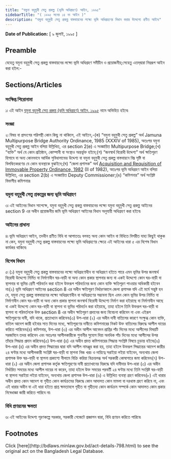 ```yaml
---
title: "যমুনা বহুমুখী সেতু প্রকল্প (ভূমি অধিগ্রহণ) আইন, ১৯৯৫"
sidebarTitle: "( ১৯৯৫ সনের ১৪ নং আইন )"
description: "যমুনা বহুমুখী সেতু প্রকল্প বাস্তবায়নের লক্ষ্যে ভূমি অধিগ্রহণের বিধান করার উদ্দেশ্যে প্রণীত আইন৷"
---
```


**Date of Publication:** [ ৯ জুলাই, ১৯৯৫ ]

## Preamble

যেহেতু যমুনা বহুমুখী সেতু প্রকল্প বাস্তবায়নের লক্ষ্যে ভূমি অধিগ্রহণ সমীচীন ও প্রয়োজনীয়;সেহেতু এতদ্‌দ্বারা নিম্নরূপ আইন করা হইল:-

## Sections/Articles

### সংক্ষিপ্ত শিরোনামা

১৷ এই আইন [যমুনা বহুমুখী সেতু প্রকল্প (ভূমি অধিগ্রহণ) আইন, ১৯৯৫](/laws/act-798 "যমুনা বহুমুখী সেতু প্রকল্প (ভূমি অধিগ্রহণ) আইন, ১৯৯৫") নামে অভিহিত হইবে৷

### সংজ্ঞা

২৷ বিষয় বা প্রসংগের পরিপন্থী কোন কিছু না থাকিলে, এই আইনে,-(ক) “যমুনা বহুমুখী সেতু প্রকল্প” অর্থ Jamuna Multipurpose Bridge Authority Ordinance, 1985 (XXXIV of 1985), অতঃপর যমুনা বহুমুখী সেতু প্রকল্প আইন বলিয়া উল্লিখিত, এর section 2(e) এ সংজ্ঞায়িত Multipurpose Bridge;(খ) “ব্যক্তি” অর্থ যে কোন প্রতিষ্ঠান, কোম্পানী বা সংস্থাও অন্তর্ভুক্ত হইবে;(গ) “জনস্বার্থ বিরোধী উদ্দেশ্য” অর্থ ক্ষতিপূরণ হিসাবে বা অন্য কোনভাবে আর্থিক সুবিধালাভের উদ্দেশ্য বা যমুনা বহুমুখী সেতু প্রকল্প বাস্তবায়নে বিঘ্ন সৃষ্টি বা বিলম্বিতকরণের যে কোন ব্যবস্থাকে বুঝাইবে;(ঘ) “জেলা প্রশাসক” অর্থ [Acquisition and Requisition of Immovable Property Ordinance, 1982](/laws/act-619 "Acquisition and Requisition of Immovable Property Ordinance, 1982") (II of 1982), অতঃপর ভূমি অধিগ্রহণ আইন বলিয়া উল্লিখিত, এর section 2(b) এ সংজ্ঞায়িত Deputy Commissioner;(ঙ) “কমিশনার” অর্থ সংশ্লিষ্ট বিভাগীয় কমিশনার৷

### যমুনা বহুমুখী সেতু প্রকল্পের জন্য ভূমি অধিগ্রহণ

৩৷ এই আইনের বিধান সাপেক্ষে, যমুনা বহুমুখী সেতু প্রকল্প বাস্তবায়নের লক্ষ্যে যমুনা বহুমুখী সেতু প্রকল্প আইনের section 9 এর অধীন প্রয়োজনীয় জমি ভূমি অধিগ্রহণ আইনের বিধান অনুযায়ী অধিগ্রহণ করা হইবে৷

### আইনের প্রাধান্য

৪৷ ভূমি অধিগ্রহণ আইন, তদধীন প্রণীত বিধি বা আপাততঃ বলবত্ অন্য কোন আইন বা বিধিতে বিপরীত যাহা কিছুই থাকুক না কেন, যমুনা বহুমুখী সেতু প্রকল্প বাস্তবায়নের লক্ষ্যে ভূমি অধিগ্রহণের ক্ষেত্রে এই আইনের ধারা ৫ এর বিশেষ বিধান কার্যকর থাকিবে৷

### বিশেষ বিধান

৫৷ (১) যমুনা বহুমুখী সেতু প্রকল্প বাস্তবায়নের লক্ষ্যে অধিগ্রহণাধীন বা অধিগ্রহণ হইতে পারে এমন ভূমির উপর জনস্বার্থ বিরোধী উদ্দেশ্যে নির্মিত বা নির্মাণাধীন ঘর-বাড়ী বা অন্য কোন প্রকার স্থাপনার জন্য বা একই উদ্দেশ্যে কোন ঘর-বাড়ী বা স্থাপনার বা ভূমির শ্রেণী পরিবর্তন করা হইলে উক্তরূপ পরিবর্তনের জন্য কোন ব্যক্তি ক্ষতিপূরণ পাওয়ার অধিকারী হইবেন না৷(২) ভূমি অধিগ্রহণ আইনের section 8 এর অধীন ক্ষতিপূরণ নির্ধারণকালে জেলা প্রশাসক যদি এই মর্মে সন্তুষ্ট হন যে, যমুনা সেতু প্রকল্প বাস্তবায়নের লক্ষ্যে অধিগ্রহণাধীন বা অধিগ্রহণের সম্ভাবনা ছিল এমন কোন ভূমির উপর নির্মিত বা নির্মাণাধীন কোন ঘর-বাড়ী বা অন্য কোন প্রকার স্থাপনা জনস্বার্থ বিরোধী উদ্দেশ্যে নির্মাণ করা হইয়াছে বা নির্মাণাধীন আছে বা একই উদ্দেশ্যে কোন ঘর-বাড়ী বা স্থাপনা বা ভূমির পরিবর্তন করা হইয়াছে, তাহা হইলে তিনি উক্তরূপ ঘর-বাড়ী বা স্থাপনা বা পরিবর্তনকে উক্ত section 8 এর অধীন ক্ষতিপূরণ প্রদানের জন্য বিবেচনা করিবেন না এবং এইরূপ ক্ষতিপূরণের দাবী, যদি থাকে, প্রত্যাখ্যান করিবেন৷(৩) উপ-ধারা (২) এর অধীন দাবী বাতিলের কারণে সংক্ষুব্ধ কোন ব্যক্তি, বাতিল আদেশ জারী হইবার সাত দিনের মধ্যে, ক্ষতিপূরণের দাবীতে কমিশনারের নিকট উক্ত বাতিলের বিরুদ্ধে আপীল দায়ের করিতে পারিবেন৷(৪) কমিশনার, উপ-ধারা (৩) এর অধীন আপীল আবেদন প্রাপ্তির পাঁচ দিনের মধ্যে আপীলের বিষয়টি সরজমিনে তদন্ত করিবেন এবং অতঃপর আপীলকারীকে শুনানীর সুযোগ দিয়া অনধিক পাঁচ দিনের মধ্যে আপীলের উপর তাঁহার সিদ্ধান্ত প্রদান করিবেন৷(৫) উপ-ধারা (৪) এর অধীন প্রদত্ত কমিশনারের সিদ্ধান্ত সংশ্লিষ্ট বিষয়ে চূড়ান্ত হইবে৷(৬) উপ-ধারা (৪) এর অধীন প্রদত্ত সিদ্ধান্তের দ্বারা যদি আপীল নামঞ্জুর করা হয়, তাহা হইলে উক্তরূপ সিদ্ধান্তের আদেশ জারীর ২৪ ঘণ্টার মধ্যে আপীলকারী সংশ্লিষ্ট ঘর-বাড়ী বা স্থাপনা নিজ খরচ ও দায়িত্বে সরাইয়া লইয়া যাইবেন, অন্যথায় জেলা প্রশাসক উক্ত ঘর-বাড়ী বা স্থাপনা প্রকাশ্যে নীলামে বিক্রি করিয়া বিক্রয়লব্ধ অর্থ সরকারী কোষাগারে জমা করিবেন৷(৭) উপ-ধারা (২) এর অধীন জেলা প্রশাসক কর্তৃক ক্ষতিপূরণের দাবী প্রত্যাখানের বিরুদ্ধে যদি দাবীদার উপ-ধারা (৩) এর অধীন নির্ধারিত সময়ের মধ্যে আপীল দায়ের না করেন, তাহা হইলে উক্ত সময়ের পরবর্তী ২৪ ঘণ্টার মধ্যে তিনি সংশ্লিষ্ট ঘর-বাড়ী বা স্থাপনা সরাইয়া লইয়া যাইবেন, অন্যথায় জেলা প্রশাসক উপ-ধারা (৬) এ উল্লিখিত ব্যবস্থা গ্রহণ করিবেন৷(৮) এই ধারার অধীন প্রদত্ত কোন আদেশ বা গৃহীত কোন কার্যক্রমের বিরুদ্ধে কোন আদালত কোন মামলা বা দরখাস্ত গ্রহণ করিবে না, এবং এই ধারার অধীন বা এই ধারা হইতে প্রাপ্ত ক্ষমতাবলে গৃহীত বা গৃহীতব্য কোন কার্যক্রম সম্পর্কে কোন আদালত কোন প্রকার নিষেধাজ্ঞা জারী করিতে পারিবে না৷

### বিধি প্রণয়নের ক্ষমতা

৬৷ এই আইনের উদ্দেশ্য পূরণকল্পে সরকার, সরকারী গেজেটে প্রজ্ঞাপন দ্বারা, বিধি প্রণয়ন করিতে পারিবে৷

## Footnotes

<Note>
  Click [here](http://bdlaws.minlaw.gov.bd/act-details-798.html) to see the original act on the Bangladesh Legal Database.
</Note>
